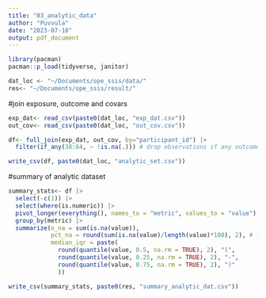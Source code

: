 ```yaml
---
title: "03_analytic_data"
author: "Puvvula"
date: "2023-07-18"
output: pdf_document
---
```


```r
library(pacman)
pacman::p_load(tidyverse, janitor)

dat_loc <- "~/Documents/ope_ssis/data/"
res<- "~/Documents/ope_ssis/result/"
```

#join exposure, outcome and covars
```r
exp_dat<- read_csv(paste0(dat_loc, "exp_dat.csv"))
out_cov<- read_csv(paste0(dat_loc, "out_cov.csv"))

df<- full_join(exp_dat, out_cov, by="participant_id") |>
  filter(if_any(38:64, ~ !is.na(.))) # drop observations if any outcome or covariates are missing

write_csv(df, paste0(dat_loc, "analytic_set.csv"))
```


#summary of analytic dataset
```r
summary_stats<- df |>
  select(-c(1)) |>
  select(where(is.numeric)) |>
  pivot_longer(everything(), names_to = "metric", values_to = "value") |>
  group_by(metric) |>
  summarize(n_na = sum(is.na(value)),
            pct_na = round(sum(is.na(value)/length(value)*100), 2), # fraction of observations to be imputed
            median_iqr = paste(
              round(quantile(value, 0.5, na.rm = TRUE), 2), "(", 
              round(quantile(value, 0.25, na.rm = TRUE), 2), "-", 
              round(quantile(value, 0.75, na.rm = TRUE), 2), ")"
              ))

write_csv(summary_stats, paste0(res, "summary_analytic_dat.csv"))
```


